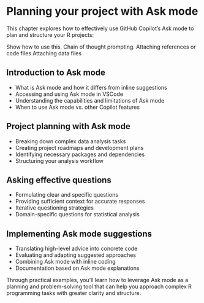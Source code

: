 # Planning your project with Ask mode

This chapter explores how to effectively use GitHub Copilot's Ask mode to plan and structure your R projects:

Show how to use this. 
Chain of thought prompting. 
Attaching references or code files 
Attaching data files 

## Introduction to Ask mode

- What is Ask mode and how it differs from inline suggestions
- Accessing and using Ask mode in VSCode
- Understanding the capabilities and limitations of Ask mode
- When to use Ask mode vs. other Copilot features

## Project planning with Ask mode

- Breaking down complex data analysis tasks
- Creating project roadmaps and development plans
- Identifying necessary packages and dependencies
- Structuring your analysis workflow

## Asking effective questions

- Formulating clear and specific questions
- Providing sufficient context for accurate responses
- Iterative questioning strategies
- Domain-specific questions for statistical analysis

## Implementing Ask mode suggestions

- Translating high-level advice into concrete code
- Evaluating and adapting suggested approaches
- Combining Ask mode with inline coding
- Documentation based on Ask mode explanations

Through practical examples, you'll learn how to leverage Ask mode as a planning and problem-solving tool that can help you approach complex R programming tasks with greater clarity and structure.